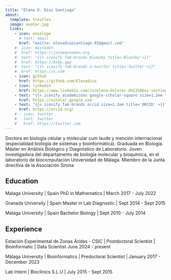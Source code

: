 ```yaml
---
title: "Elena D. Díaz Santiago"
about:
  template: trestles
  image: avatar.jpg
  links:
    - icon: envelope
      # text: email
      href: "mailto: elenadiazsantiago.92@gmail.com"
    #- icon: mastodon
    #  href: https://joinmastodon.org
    #- text: "{{< iconify fa6-brands bluesky title='BlueSky'>}}"
    #  href: https://bsky.app
    #- text: "{{< iconify fa6-brands x-twitter title='Twitter'>}}"
    #  href: https://x.com
    - icon: github
      href: https://github.com/Elenadisa
    - icon: linkedin
      href: https://www.linkedin.com/in/elena-dolores-d%C3%ADaz-santiago-45a27582?lipi=urn%3Ali%3Apage%3Ad_flagship3_profile_view_base_contact_details%3BPc4ot9OZSEGghTazqvinaQ%3D%3D
    - text: "{{< iconify academicons google-scholar-square size=1.2em title='Scholar'>}}"
      href: https://scholar.google.com
    - text: "{{< iconify fa6-brands orcid size=1.2em title='ORCID' >}}"
      href: https://orcid.org/
    # - icon: twitter
    #   text: twitter
    #   href: https://twitter.com
---
```


Doctora en biología celular y molecular cum laude y mención internacional (especialidad biología de sistemas y bioinformática). Graduada en Biología. Máster en Análisis Biológico y Diagnóstico de Laboratorio. 
Joven investigadora del departamento de biología molecular y bioquímica, en el laboratorio de biocomputación Universidad de Málaga. 
Miembro de la Junta directiva de la Asociación Sirona

## Education

Malaga University | Spain
PhD in Mathematics | March 2017 - July 2022

Granada University | Spain
Master in Lab Diagnostic | Sept 2014 - Sept 2015

Malaga University | Spain
Bachelor Biology | Sept 2010 - July 2014  
  
## Experience

Estación Experimental de Zonas Áridas - CSIC | Postdoctoral Scientist | Bioinformatic | Data Scientist June 2024 - present

Málaga University | Bioinformatics | Predoctoral Scientist | January 2017 - December 2023
  
Lab Intern | Bioclinics S.L.U | July 2015 - Sept 2015  
